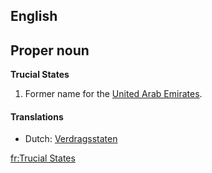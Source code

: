 ==English==

==Proper noun==
'''Trucial States'''

# Former name for the [[United Arab Emirates]].

====Translations====
*Dutch: [[Verdragsstaten]]

[[fr:Trucial States]]